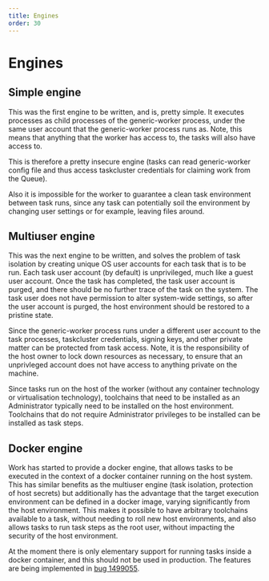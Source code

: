```yaml
---
title: Engines
order: 30
---
```


# Engines

## Simple engine

This was the first engine to be written, and is, pretty simple. It executes
processes as child processes of the generic-worker process, under the same user
account that the generic-worker process runs as. Note, this means that anything
that the worker has access to, the tasks will also have access to.

This is therefore a pretty insecure engine (tasks can read generic-worker
config file and thus access taskcluster credentials for claiming work from the
Queue).

Also it is impossible for the worker to guarantee a clean task environment
between task runs, since any task can potentially soil the environment by
changing user settings or for example, leaving files around.

## Multiuser engine

This was the next engine to be written, and solves the problem of task
isolation by creating unique OS user accounts for each task that is to be run.
Each task user account (by default) is unprivileged, much like a guest user
account. Once the task has completed, the task user account is purged, and
there should be no further trace of the task on the system. The task user does
not have permission to alter system-wide settings, so after the user account is
purged, the host environment should be restored to a pristine state.

Since the generic-worker process runs under a different user account to the
task processes, taskcluster credentials, signing keys, and other private matter
can be protected from task access. Note, it is the responsibility of the host
owner to lock down resources as necessary, to ensure that an unprivleged
account does not have access to anything private on the machine.

Since tasks run on the host of the worker (without any container technology or
virtualisation technology), toolchains that need to be installed as an
Administrator typically need to be installed on the host environment.
Toolchains that do not require Administrator privileges to be installed can be
installed as task steps.

## Docker engine

Work has started to provide a docker engine, that allows tasks to be executed
in the context of a docker container running on the host system. This has
similar benefits as the multiuser engine (task isolation, protection of host
secrets) but additionally has the advantage that the target execution
environment can be defined in a docker image, varying significantly from the
host environment. This makes it possible to have arbitrary toolchains available
to a task, without needing to roll new host environments, and also allows tasks
to run task steps as the root user, without impacting the security of the host
environment.

At the moment there is only elementary support for running tasks inside a
docker container, and this should not be used in production. The features are
being implemented in [bug 1499055](https://bugzil.la/1499055).
